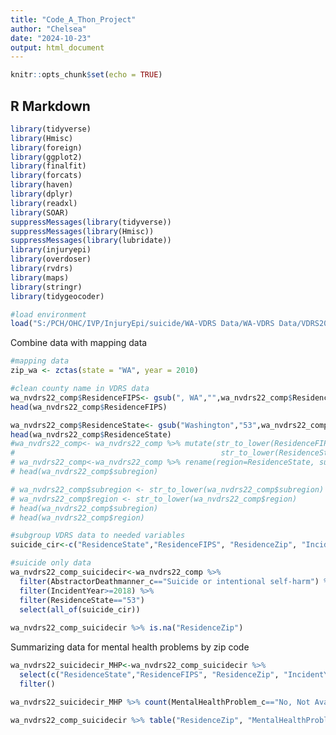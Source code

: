 ```yaml
---
title: "Code_A_Thon_Project"
author: "Chelsea"
date: "2024-10-23"
output: html_document
---
```


```r
knitr::opts_chunk$set(echo = TRUE)
```

## R Markdown
```r
library(tidyverse)
library(Hmisc)
library(foreign)
library(ggplot2)
library(finalfit)
library(forcats)
library(haven)
library(dplyr)
library(readxl)
library(SOAR)
suppressMessages(library(tidyverse))
suppressMessages(library(Hmisc))
suppressMessages(library(lubridate))
library(injuryepi)
library(overdoser)
library(rvdrs)
library(maps)
library(stringr)
library(tidygeocoder)
```



```r
#load environment
load("S:/PCH/OHC/IVP/InjuryEpi/suicide/WA-VDRS Data/WA-VDRS Data/VDRS2022_Data.RData")
```

Combine data with mapping data
```r
#mapping data
zip_wa <- zctas(state = "WA", year = 2010)

#clean county name in VDRS data
wa_nvdrs22_comp$ResidenceFIPS<- gsub(", WA","",wa_nvdrs22_comp$ResidenceFIPS)
head(wa_nvdrs22_comp$ResidenceFIPS)

wa_nvdrs22_comp$ResidenceState<- gsub("Washington","53",wa_nvdrs22_comp$ResidenceState)
head(wa_nvdrs22_comp$ResidenceState)
#wa_nvdrs22_comp<- wa_nvdrs22_comp %>% mutate(str_to_lower(ResidenceFIPS),
#                                              str_to_lower(ResidenceState))
# wa_nvdrs22_comp<-wa_nvdrs22_comp %>% rename(region=ResidenceState, subregion=county, order=ResidenceZip)
# head(wa_nvdrs22_comp$subregion)

# wa_nvdrs22_comp$subregion <- str_to_lower(wa_nvdrs22_comp$subregion)
# wa_nvdrs22_comp$region <- str_to_lower(wa_nvdrs22_comp$region)
# head(wa_nvdrs22_comp$subregion)
# head(wa_nvdrs22_comp$region)

#subgroup VDRS data to needed variables
suicide_cir<-c("ResidenceState","ResidenceFIPS", "ResidenceZip", "IncidentYear_chr","IncidentNumber", "Sex", "RaceEthnicity_c","AgeYears_c", "Military", "RelationshipStatus", "AbstractorDeathmanner_c", "MentalHealthProblem_c", "DepressedMood_c", "AlcoholProblem_c", "MentalIllnessTreatmentCurrnt_c", "HistoryMentalIllnessTreatmnt_c", "IntimatePartnerProblem_c", "Argument_c", "SuicideThoughtHistory_c", "SuicideAttemptHistory_c", "HistorySelfHarm_c", "SuicideIntentDisclosed_c", "DisclosedToIntimatePartner_c", "DisclosedToOtherFamilyMember_c", "DisclosedToHealthCareWorker_c", "DisclosedToFriend_c", "DisclosedToNeighbor_c", "DisclosedToSocialMedia_c", "SuicideNote_c", "PhysicalHealthProblem_c", "JobProblem_c", "FinancialProblem_c", "SchoolProblem_c", "EvictionOrLossOfHome_c", "WeaponType1")

#suicide only data
wa_nvdrs22_comp_suicidecir<-wa_nvdrs22_comp %>% 
  filter(AbstractorDeathmanner_c=="Suicide or intentional self-harm") %>% 
  filter(IncidentYear>=2018) %>% 
  filter(ResidenceState=="53")
  select(all_of(suicide_cir)) 
  
wa_nvdrs22_comp_suicidecir %>% is.na("ResidenceZip")
```


Summarizing data for mental health problems by zip code
```r
wa_nvdrs22_suicidecir_MHP<-wa_nvdrs22_comp_suicidecir %>% 
  select(c("ResidenceState","ResidenceFIPS", "ResidenceZip", "IncidentYear_chr","MentalHealthProblem_c")) %>% 
  filter()

wa_nvdrs22_suicidecir_MHP %>% count(MentalHealthProblem_c=="No, Not Available, Unknown",ResidenceZip)

wa_nvdrs22_comp_suicidecir %>% table("ResidenceZip", "MentalHealthProblem_c")
```


